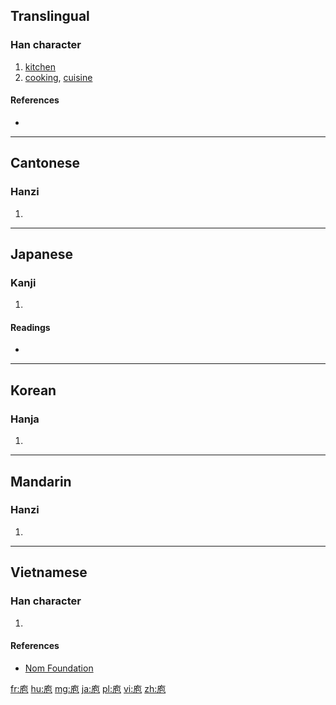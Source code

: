 ==Translingual==

===Han character===
{{Han char|rn=53|rad=广|as=05|sn=8|four=0021<sub>2</sub>|canj=戈心口山 (IPRU)|ids=⿸[[广]][[包]]}}

# [[kitchen]]
# [[cooking]], [[cuisine]]

====References====
* {{Han ref|kx=0344.100|dkj=09266|dj=0653.310|hdz=20879.040|uh=5E96|ud=24214|bh=A9B4|bd=43444}}

----

==Cantonese==

===Hanzi===
{{yue-hanzi|jyut=[[paau4]]|y=paau4}}

# {{defn|lang=yue|sort=广05}}

----

==Japanese==

===Kanji===
{{ja-kanji|grade=|rs=广05}}

# {{defn|lang=ja|sort=广05}}

====Readings====
* {{ja-readings|on=[[ほう]] (hō)|kun=[[くりや]] (kuriya)}}

----

==Korean==

===Hanja===
{{ko-hanja|hangeul=포|rv=po|mr=p'o}}

# {{defn|lang=ko|sort=广05}}

----

==Mandarin==

===Hanzi===
{{cmn-hanzi|pin=[[páo]] ([[pao2]]), [[cì]] ([[ci4]])|wg=p'ao<sup>2</sup>, tz'u<sup>4</sup>}}

# {{defn|lang=cmn|sort=广05}}

----

==Vietnamese==

===Han character===
{{vi-readings|rs=广05| hanviet = bào}}

# {{defn|lang=vi|sort=广05}}

====References====
*[http://nomfoundation.org/common/nom_details.php?codepoint=5e96 Nom Foundation]

[[fr:庖]]
[[hu:庖]]
[[mg:庖]]
[[ja:庖]]
[[pl:庖]]
[[vi:庖]]
[[zh:庖]]